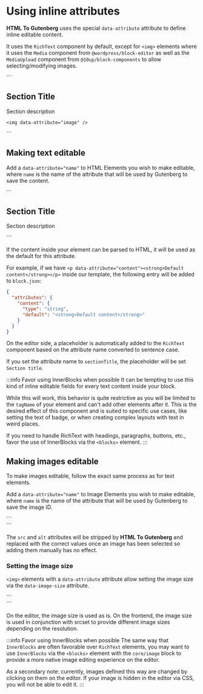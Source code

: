
# Using inline attributes

**HTML To Gutenberg** uses the special `data-attribute` attribute to define inline editable content.

It uses the `RichText` component by default, except for `<img>` elements where it uses the `Media` component from `@wordpress/block-editor` as well as the `MediaUpload` component from `@10up/block-components` to allow selecting/modifying images.

<LiveEditor>
  ```
  <section>
    <h2 data-attribute="title">Section Title</h2>
    <p data-attribute="description">Section description</p>

    <img data-attribute="image" />

  </section>
  ```
</LiveEditor>

## Making text editable

Add a `data-attribute="name"` to HTML Elements you wish to make editable, where `name` is the name of the attribute that will be used by Gutenberg to save the content.

<CodeExample>
  ```
  <section>
    <h2 data-attribute="title">Section Title</h2>
    <p data-attribute="description">Section description</p>
  </section>
  ```
</CodeExample>

If the content inside your element can be parsed to HTML, it will be used as the default for this attribute.

For example, if we have `<p data-attribute="content"><strong>Default content</strong></p>` inside our template, the following entry will be added to `block.json`:

```json title="block.json"
{
  "attributes": {
    "content": {
      "type": "string",
      "default": "<strong>Default content</strong>"
    }
  }
}
```

On the editor side, a placeholder is automatically added to the `RichText` component based on the attribute name converted to sentence case.

If you set the attribute name to `sectionTitle`, the placeholder will be set `Section title`.

:::info Favor using InnerBlocks when possible
It can be tempting to use this kind of inline editable fields for every text content inside your block.

While this will work, this behavior is quite restrictive as you will be limited to the `tagName` of your element and can't add other elements after it. This is the desired effect of this component and is suited to specific use cases, like setting the text of badge, or when creating complex layouts with text in weird places.

If you need to handle RichText with headings, paragraphs, buttons, etc., favor the use of InnerBlocks via the `<blocks>` element.
:::

## Making images editable

To make images editable, follow the exact same process as for text elements.

Add a `data-attribute="name"` to Image Elements you wish to make editable, where `name` is the name of the attribute that will be used by Gutenberg to save the image ID.

<CodeExample>
  ```
  <section>
    <img data-attribute="image" />
  </section>
  ```
</CodeExample>

The `src` and `alt` attributes will be stripped by **HTML To Gutenberg** and replaced with the correct values once an image has been selected so adding them manually has no effect.

### Setting the image size

`<img>` elements with a `data-attribute` attribute allow setting the image size via the `data-image-size` attribute.

<CodeExample>
  ```
  <section>
    <img data-attribute="image" data-image-size="medium" />
  </section>
  ```
</CodeExample>

On the editor, the image size is used as is. On the frontend, the image size is used in conjunction with srcset to provide different image sizes depending on the resolution.

:::info Favor using InnerBlocks when possible
The same way that `InnerBlocks` are often favorable over `RichText` elements, you may want to use `InnerBlocks` via the `<blocks>` element with the `core/image` block to provide a more native image editing experience on the editor.

As a secondary note: currently, images defined this way are changed by clicking on them on the editor. If your image is hidden in the editor via CSS, you will not be able to edit it.
:::
